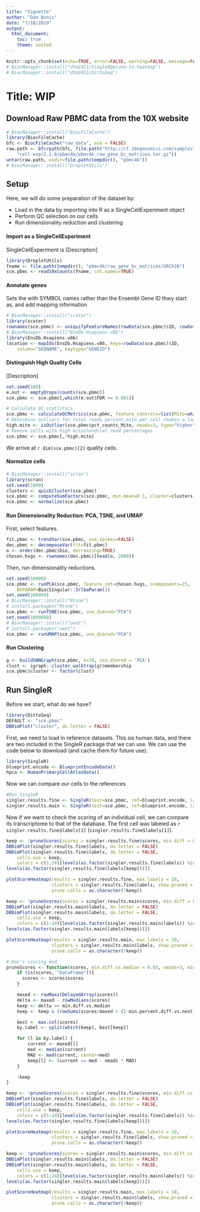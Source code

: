 ```yaml
---
title: "Vignette"
author: "Dan Bunis"
date: "7/18/2019"
output:
  html_document:
    toc: true
    theme: united
---
```


```r
knitr::opts_chunk$set(echo=TRUE, error=FALSE, warning=FALSE, message=FALSE)
# BiocManager::install("dtm2451/SingleR@prune-to-heatmap")
# BiocManager::install("dtm2451/DittoSeq")
```

# Title: WIP

## Download Raw PBMC data from the 10X website

```r
# BiocManager::install("BiocFileCache")
library(BiocFileCache)
bfc <- BiocFileCache("raw_data", ask = FALSE)
raw.path <- bfcrpath(bfc, file.path("http://cf.10xgenomics.com/samples",
    "cell-exp/2.1.0/pbmc4k/pbmc4k_raw_gene_bc_matrices.tar.gz"))
untar(raw.path, exdir=file.path(tempdir(), "pbmc4k"))
# BiocManager::install("DropletUtils")
```

## Setup

Here, we will do some preparation of the dataset by:

- Load in the data by importing into R as a SingleCellExperiment object
- Perform QC selection on our cells
- Run dimensionality reduction and clustering

#### Import as a SingleCellExperiment

SingleCellExperiment is [Description]

```r
library(DropletUtils)
fname <- file.path(tempdir(), "pbmc4k/raw_gene_bc_matrices/GRCh38")
sce.pbmc <- read10xCounts(fname, col.names=TRUE)
```

#### Annotate genes

Sets the with SYMBOL names rather than the Ensembl Gene ID thwy start as, and add mapping information

```r
# BiocManager::install("scater")
library(scater)
rownames(sce.pbmc) <- uniquifyFeatureNames(rowData(sce.pbmc)$ID, rowData(sce.pbmc)$Symbol)
# BiocManager::install("EnsDb.Hsapiens.v86")
library(EnsDb.Hsapiens.v86)
location <- mapIds(EnsDb.Hsapiens.v86, keys=rowData(sce.pbmc)$ID,
    column="SEQNAME", keytype="GENEID")
```

#### Distinguish High Quality Cells

[Description]

```r
set.seed(100)
e.out <- emptyDrops(counts(sce.pbmc))
sce.pbmc <- sce.pbmc[,which(e.out$FDR <= 0.001)]
```

```r
# Calculate QC statistics
sce.pbmc <- calculateQCMetrics(sce.pbmc, feature_controls=list(Mito=which(location=="MT")))
# Determine outliers for total reads percent.mito per cell (makes a logical the length of our #cells)
high.mito <- isOutlier(sce.pbmc$pct_counts_Mito, nmads=3, type="higher")
# Remove cells with high mitochondrial read percentages
sce.pbmc <- sce.pbmc[,!high.mito]
```

We arrive at `r dim(sce.pbmc)[2]` quality cells.

#### Normalize cells

```r
# BiocManager::install("scran")
library(scran)
set.seed(1000)
clusters <- quickCluster(sce.pbmc)
sce.pbmc <- computeSumFactors(sce.pbmc, min.mean=0.1, cluster=clusters)
sce.pbmc <- normalize(sce.pbmc)
```

#### Run Dimensionality Reduction: PCA, TSNE, and UMAP

First, select features.

```r
fit.pbmc <- trendVar(sce.pbmc, use.spikes=FALSE)
dec.pbmc <- decomposeVar(fit=fit.pbmc)
o <- order(dec.pbmc$bio, decreasing=TRUE)
chosen.hvgs <- rownames(dec.pbmc)[head(o, 2000)]
```

Then, run dimensionality reductions.

```r
set.seed(10000)
sce.pbmc <- runPCA(sce.pbmc, feature_set=chosen.hvgs, ncomponents=25,
    BSPARAM=BiocSingular::IrlbaParam())
set.seed(100000)
# BiocManager::install("Rtsne")
# install.packages("Rtsne")
sce.pbmc <- runTSNE(sce.pbmc, use_dimred="PCA")
set.seed(1000000)
# BiocManager::install("uwot")
# install.packages("uwot")
sce.pbmc <- runUMAP(sce.pbmc, use_dimred="PCA")
```

#### Run Clustering

```r
g <- buildSNNGraph(sce.pbmc, k=10, use.dimred = 'PCA')
clust <- igraph::cluster_walktrap(g)$membership
sce.pbmc$cluster <- factor(clust)
```

## Run SingleR

Before we start, what do we have?

```r
library(DittoSeq)
DEFAULT <- "sce.pbmc"
DBDimPlot("cluster", do.letter = FALSE)
```

First, we need to load in reference datasets.  This sis human data, and there are two included in the SingleR package that we can use.  We can use the code below to download (and cache them for future use).

```r
library(SingleR)
blueprint.encode <- BlueprintEncodeData()
hpca <- HumanPrimaryCellAtlasData()
```

Now we can compare our cells to the references

```r
#Run SingleR
singler.results.fine <- SingleR(test=sce.pbmc, ref=blueprint.encode, labels=blueprint.encode$label.fine, genes="de")
singler.results.main <- SingleR(test=sce.pbmc, ref=blueprint.encode, labels=blueprint.encode$label.main, genes="de")
```

Now if we want to check the scoring of an individual cell, we can compare its transcriptome to that of the database.  The first cell was labeled as `r singler.results.fine$labels[1]` (`singler.results.fine$labels[1]`).

```r
keep <- !pruneScores(scores = singler.results.fine$scores, min.diff = 0.1, nmads = 3)
DBDimPlot(singler.results.fine$labels, do.letter = FALSE)
DBDimPlot(singler.results.fine$labels, do.letter = FALSE,
    cells.use = keep,
    colors = c(1:24)[levels(as.factor(singler.results.fine$labels)) %in%
levels(as.factor(singler.results.fine$labels[keep]))])

plotScoreHeatmap(results = singler.results.fine, max.labels = 10,
                 clusters = singler.results.fine$labels, show.pruned = TRUE,
                 prune.calls = as.character(!keep))
```

```r
keep <- !pruneScores(scores = singler.results.main$scores, min.diff = 0.1, nmads = 3)
DBDimPlot(singler.results.main$labels, do.letter = FALSE)
DBDimPlot(singler.results.main$labels, do.letter = FALSE,
    cells.use = keep,
    colors = c(1:24)[levels(as.factor(singler.results.main$labels)) %in%
levels(as.factor(singler.results.main$labels[keep]))])

plotScoreHeatmap(results = singler.results.main, max.labels = 10,
                 clusters = singler.results.main$labels, show.pruned = TRUE,
                 prune.calls = as.character(!keep))
```

```r
# Dan's scoring mod
pruneScores <- function(scores, min.diff.vs.median = 0.05, nmads=3, min.percent.diff.vs.next = 0.05) {
    if (is(scores, "DataFrame")){
      scores <- scores$scores
    }

    maxed <- rowMaxs(DelayedArray(scores))
    delta <- maxed - rowMedians(scores)
    keep <- delta >= min.diff.vs.median
    keep <- keep & (rowSums(scores/maxed > (1-min.percent.diff.vs.next)) < 2)

    best <- max.col(scores)
    by.label <- split(which(keep), best[keep])

    for (l in by.label) {
        current <- maxed[l]
        med <- median(current)
        MAD <- mad(current, center=med)
        keep[l] <- (current >= med - nmads * MAD)
    }

    !keep
}
```

```r
keep <- !pruneScores(scores = singler.results.fine$scores, min.diff.vs.median = 0.1, min.percent.diff.vs.next = 0.01, nmads = 3)
DBDimPlot(singler.results.fine$labels, do.letter = FALSE)
DBDimPlot(singler.results.fine$labels, do.letter = FALSE,
    cells.use = keep,
    colors = c(1:24)[levels(as.factor(singler.results.fine$labels)) %in%
levels(as.factor(singler.results.fine$labels[keep]))])

plotScoreHeatmap(results = singler.results.fine, max.labels = 10,
                 clusters = singler.results.fine$labels, show.pruned = TRUE,
                 prune.calls = as.character(!keep))
```

```r
keep <- !pruneScores(scores = singler.results.main$scores, min.diff.vs.median = 0.1, min.percent.diff.vs.next = 0.01, nmads = 3)
DBDimPlot(singler.results.main$labels, do.letter = FALSE)
DBDimPlot(singler.results.main$labels, do.letter = FALSE,
    cells.use = keep,
    colors = c(1:24)[levels(as.factor(singler.results.main$labels)) %in%
levels(as.factor(singler.results.main$labels[keep]))])

plotScoreHeatmap(results = singler.results.main, max.labels = 10,
                 clusters = singler.results.main$labels, show.pruned = TRUE,
                 prune.calls = as.character(!keep))
```